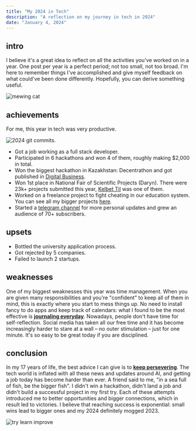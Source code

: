 ```yaml
---
title: "My 2024 in Tech"
description: "A reflection on my journey in tech in 2024"
date: "January 4, 2024"
---
```


## intro

I believe it's a great idea to reflect on all the activities you've worked on in a year. One post per year is a perfect period; not too small, not too broad.
I'm here to remember things I've accomplished and give myself feedback on what could've been done differently. Hopefully, you can derive something useful.

![mewing cat](https://media1.tenor.com/m/31044VVA7iMAAAAd/mewing-cat.gif)

## achievements

For me, this year in tech was very productive.

![2024 git commits.](https://utfs.io/a/u0e5kx6sa4/UXFGY7LlErcgHo1wFNgbCE9N024WLy1oVncgjmDdsfYZFPBS)

- Got a job working as a full stack developer.
- Participated in 6 hackathons and won 4 of them, roughly making $2,000 in total.
- Won the biggest hackathon in Kazakhstan: Decentrathon and got published in [Digital Business](https://digitalbusiness.kz/2024-12-13/kazahstanskie-shkolniki-sozdali-prilozhenie-dlya-lyudey-s-defektami-rechi/).
- Won 1st place in National Fair of Scientific Projects (Daryn). There were 23k+ projects submitted this year, [Kelbet Til](https://kelbet-til.kz) was one of them.
- Worked on a freelance project to fight cheating in our education system. You can see all my bigger projects [here](/projects).
- Started a [telegram channel](https://t.me/imthestan) for more personal updates and grew an audience of 70+ subscribers.

## upsets

- Bottled the university application process.
- Got rejected by 5 companies.
- Failed to launch 2 startups.

## weaknesses

One of my biggest weaknesses this year was time management.
When you are given many responsibilities and you're "confident" to keep all of them in mind, this is exactly where you start to mess things up.
No need to install fancy to do apps and keep track of calendars: what I found to be the most effective is <u><b>journaling everyday</b></u>.
Nowadays, people don't have time for self-reflection. Social media has taken all our free time and it has become increasingly harder to stare at a wall – no outer stimulation – just for one minute.
It's so easy to be great today if you are disciplined.

## conclusion

In my 17 years of life, the best advice I can give is to <u><b>keep persevering</b></u>.
The tech world is inflated with all these news and updates around AI, and getting a job today has become harder than ever.
A friend said to me, "in a sea full of fish, be the bigger fish".
I didn't win a hackathon, didn't land a job and didn't build a successful project in my first try.
Each of these attempts introduced me to better opportunities and bigger connections, which in result led to victories.
I believe that reaching success is exponential: small wins lead to bigger ones and my 2024 definitely mogged 2023.

![try learn improve](https://utfs.io/a/u0e5kx6sa4/UXFGY7LlErcglE7b1P5xFVmUe17IPEztHbvrZdJgqLTMWcQY)
